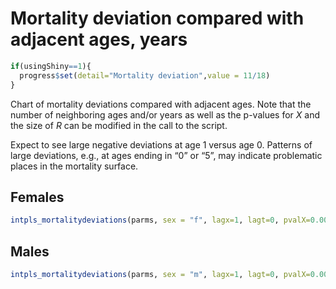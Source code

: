 # Mortality deviation compared with adjacent ages, years {#mortdevageyear}
```r
if(usingShiny==1){
  progress$set(detail="Mortality deviation",value = 11/18)
}
```

Chart of mortality deviations compared with adjacent ages. Note that the number of neighboring ages and/or years as well as the p-values for $X$ and the size of $R$ can be modified in the call to the script.

Expect to see large negative deviations at age 1 versus age 0. Patterns of large deviations, e.g., at ages ending in "0" or "5", may indicate problematic places in the mortality surface.

## Females
```r
intpls_mortalitydeviations(parms, sex = "f", lagx=1, lagt=0, pvalX=0.001, crit1R=0.1, crit2R=0.05)
```

## Males
```r
intpls_mortalitydeviations(parms, sex = "m", lagx=1, lagt=0, pvalX=0.001, crit1R=0.1, crit2R=0.05);
```
